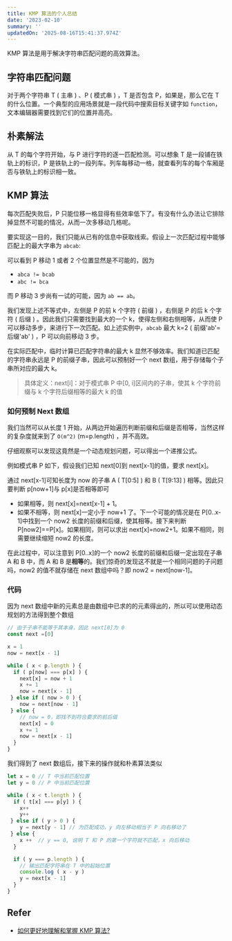 ```yaml
---
title: KMP 算法的个人总结
date: '2023-02-10'
summary: ''
updatedOn: '2025-08-16T15:41:37.974Z'
---
```


<script>
</script>

KMP 算法是用于解决字符串匹配问题的高效算法。

## 字符串匹配问题

对于两个字符串 T ( 主串 ) 、P ( 模式串 ) ，T 是否包含 P，如果是，那么它在 T 的什么位置。一个典型的应用场景就是一段代码中搜索目标关键字如 `function`，文本编辑器需要找到它们的位置并高亮。

## 朴素解法

从 T 的每个字符开始，与 P 进行字符的逐一匹配检测。可以想象 T 是一段铺在铁轨上的标识，P 是铁轨上的一段列车。列车每移动一格，就查看列车的每个车厢是否与铁轨上的标识相一致。

## KMP 算法

每次匹配失败后，P 只能位移一格显得有些效率低下了。有没有什么办法让它排除掉显然不可能的情况，从而一次多移动几格呢。

要实现这一目的，我们只能从已有的信息中获取线索。假设上一次匹配过程中能够匹配上的最大字串为 `abcab`:

<KMP demo={1} />

可以看到 P 移动 1 或者 2 个位置显然是不可能的，因为
-   `abca != bcab`
-   `abc != bca`

而 P 移动 3 步尚有一试的可能，因为 `ab == ab`。

我们发现上述不等式中，左侧是 P 的前 k 个字符 ( 前缀 ) ，右侧是 P 的后 k 个字符 ( 后缀 ) 。因此我们只需要找到最大的一个 k，使得左侧和右侧相等，从而使 P 可以移动多步，来进行下一次匹配。如上述实例中，`abcab` 最大 k=2 ( 前缀'ab'=后缀'ab' ) ，P 可以向前移动 3 步。

在实际匹配中，临时计算已匹配字符串的最大 k 显然不够效率。我们知道已匹配的字符串永远是 P 的前缀子串，因此可以预制好一个 next 数组，用于存储每个子串所对应的最大 k。
> 具体定义：next[i]：对于模式串 P 中[0, i]区间内的子串，使其 k 个字符前缀与 k 个字符后缀相等的最大 k 的值

### 如何预制 Next 数组

我们当然可以从长度 1 开始，从两边开始遍历判断前缀和后缀是否相等，当然这样的复杂度就来到了 `O(m^2)` (m=p.length) ，并不高效。

仔细观察可以发现这竟然是一个动态规划问题，可以得出一个递推公式。

例如模式串 P 如下，假设我们已知 next[0]到 next[x-1]的值，要求 next[x]。

<KMP demo={2} />

通过 next[x-1]可知长度为 now 的子串 A ( T[0:5] ) 和 B ( T[9:13] ) 相等。因此只要判断 p[now+1]与 p[x]是否相等即可
-   如果相等，则 next[x]=next[x-1] + 1。
-   如果不相等，则 next[x]一定小于 now+1 了。下一个可能的情况是在 P[0..x-1]中找到一个 now2 长度的前缀和后缀，使其相等。接下来判断 P[now2]==P[x]。如果相同，则可以求出 next[x]=now2+1。如果不相同，则需要继续缩短 now2 的长度。

在此过程中，可以注意到 P[0..x]的一个 now2 长度的前缀和后缀一定出现在子串 A 和 B 中，而 A 和 B 是**相等**的。我们惊奇的发现这不就是一个相同问题的子问题吗，now2 的值不就存储在 next 数组中吗？即 now2 = next[now-1]。

### 代码

因为 next 数组中新的元素总是由数组中已求的的元素得出的，所以可以使用动态规划的方法得到整个数组
```js
// 由于子串不能等于其本身，因此 next[0]为 0
const next =[0]

x = 1
now = next[x - 1]

while ( x < p.length ) {
  if ( p[now] === p[x] ) {
    next[x] = now + 1
    x += 1
    now = next[x - 1]
 } else if ( now > 0 ) {
    now = next[now - 1]
 } else {
    // now = 0，即找不到符合要求的前后缀
    next[x] = 0
    x += 1
    now = next[x - 1]
  }
}
```

我们得到了 next 数组后，接下来的操作就和朴素算法类似
```js
let x = 0 // T 中当前匹配位置
let y = 0 // P 中当前匹配位置

while ( x < t.length ) {
  if ( t[x] === p[y] ) {
    x++
    y++
 } else if ( y > 0 ) {
    y = next[y - 1] // 为匹配成功，y 向左移动相当于 P 向右移动了
 } else {
    x ++  // y == 0, 说明 T 和 P 的第一个字符就不匹配，x 向后移动
  }

  if ( y === p.length ) {
    // 输出匹配字符串在 T 中的起始位置
    console.log ( x - y )
    y = next[x - 1]
  }
}
```

## Refer
- [如何更好地理解和掌握 KMP 算法?](https://www.zhihu.com/question/21923021/answer/1032665486)
